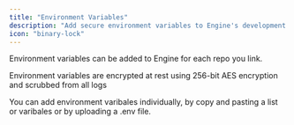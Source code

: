 ```yaml
---
title: "Environment Variables"
description: "Add secure environment variables to Engine's development environment"
icon: "binary-lock"
---
```


Environment variables can be added to Engine for each repo you link.

<Info>
  Environment variables are encrypted at rest using 256-bit AES encryption and scrubbed from all logs
</Info>

You can add environment varibales individually, by copy and pasting a list or varibales or by uploading a .env file.